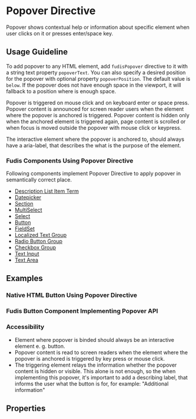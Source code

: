 
<Meta title="Directives/Popover" />

# Popover Directive

Popover shows contextual help or information about specific element when user clicks on it or presses enter/space key.

## Usage Guideline

To add popover to any HTML element, add `fudisPopover` directive to it with a string text property `popoverText`. You can also specify a desired position for the popover with optional property `popoverPosition`. The default value is `below`. If the popover does not have enough space in the viewport, it will fallback to a position where is enough space.

Popover is triggered on mouse click and on keyboard enter or space press. Popover content is announced for screen reader users when the element where the popover is anchored is triggered. Popover content is hidden only when the anchored element is triggered again, page content is scrolled or when focus is moved outside the popover with mouse click or keypress.

The interactive element where the popover is anchored to, should always have a aria-label, that describes the what is the purpose of the element.

### Fudis Components Using Popover Directive

Following components implement Popover Directive to apply popover in semantically correct place.

- [Description List Item Term](/docs/components-description-list--documentation)
- [Datepicker](/docs/components-form-date-datepicker--documentation)
- [Section](/docs/components-section--documentation)
- [MultiSelect](/docs/components-form-select-multiselect--documentation)
- [Select](/docs/components-form-select-select--documentation)
- [Button](/docs/components-button--documentation)
- [FieldSet](/docs/components-form-fieldset--documentation)
- [Localized Text Group](/docs/components-form-localized-text-group--documentation)
- [Radio Button Group](/docs/components-form-radio-button-group--documentation)
- [Checkbox Group](/docs/components-form-checkbox-group--documentation)
- [Text Input](/docs/components-form-text-input--documentation)
- [Text Area](/docs/components-form-text-area--documentation)

## Examples

### Native HTML Button Using Popover Directive

<Canvas of={PopoverStories.ExampleWithNativeButton} />

### Fudis Button Component Implementing Popover API

<Canvas of={PopoverStories.ExampleWithFudisButton} />

### Accessibility

- Element where popover is binded should always be an interactive element e. g. button.
- Popover content is read to screen readers when the element where the popover is anchored is triggered by key press or mouse click.
- The triggering element relays the information whether the popover content is hidden or visible. This alone is not enough, so the when implementing this popover, it's important to add a describing label, that informs the user what the button is for, for example: "Additional information"

## Properties

<ArgTypes of={PopoverDirective} exclude={popoverExclude} />
